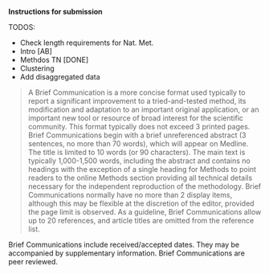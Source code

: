 
\color{red}

**Instructions for submission**


TODOS:

- Check length requirements for Nat. Met. 
- Intro [AB]
- Methdos TN [DONE]
- Clustering 
- Add disaggregated data

> A Brief Communication is a more concise format used typically to report a significant improvement to a tried-and-tested method, its modification and adaptation to an important original application, or an important new tool or resource of broad interest for the scientific community. This format typically does not exceed 3 printed pages. Brief Communications begin with a brief unreferenced abstract (3 sentences, no more than 70 words), which will appear on Medline. The title is limited to 10 words (or 90 characters). The main text is typically 1,000-1,500 words, including the abstract and contains no headings with the exception of a single heading for Methods to point readers to the online Methods section providing all technical details necessary for the independent reproduction of the methodology. Brief Communications normally have no more than 2 display items, although this may be flexible at the discretion of the editor, provided the page limit is observed. As a guideline, Brief Communications allow up to 20 references, and article titles are omitted from the reference list.

Brief Communications include received/accepted dates. They may be accompanied by supplementary information. Brief Communications are peer reviewed.


\clearpage 
\color{black}

